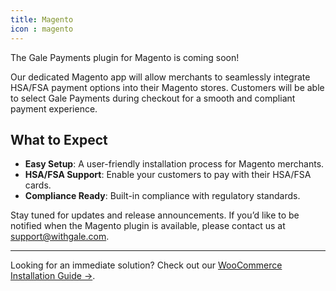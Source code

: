 ```yaml
---
title: Magento 
icon : magento
---
```


The Gale Payments plugin for Magento is coming soon! 

Our dedicated Magento app will allow merchants to seamlessly integrate HSA/FSA payment options into their Magento stores. Customers will be able to select Gale Payments during checkout for a smooth and compliant payment experience.

## What to Expect

- **Easy Setup**: A user-friendly installation process for Magento merchants.
- **HSA/FSA Support**: Enable your customers to pay with their HSA/FSA cards.
- **Compliance Ready**: Built-in compliance with regulatory standards.

Stay tuned for updates and release announcements. If you’d like to be notified when the Magento plugin is available, please contact us at [support@withgale.com](mailto:support@withgale.com).

---
Looking for an immediate solution? Check out our [WooCommerce Installation Guide →](onboarding/woocommerce/installation).
